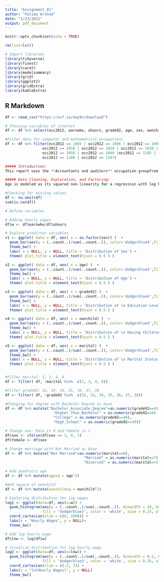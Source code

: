```yaml
---
title: "Assignment_01"
author: "Fatima Arshad"
date: "1/23/2022"
output: pdf_document
---
```


```r
knitr::opts_chunk$set(echo = TRUE)

rm(list=ls())

# Import libraries
library(tidyverse)
library(fixest)
library(caret)
library(modelsummary)
library(grid)
library(ggplot2)
library(gridExtra)
library(kableExtra)
```

## R Markdown

```r
df <- read_csv("https://osf.io/4ay9x/download")

# Choosing variables of interest
df <- df %>% select(occ2012, earnwke, uhours, grade92, age, sex, ownchild, marital)

#Filter data for computer and mathematical occupations
df <- df %>% filter(occ2012 == 1005 | occ2012 == 1006 | occ2012 == 1007 |  
                 occ2012 == 1010 | occ2012 == 1020 | occ2012 == 1030 | 
                 occ2012 == 1050 | occ2012 == 1060 |occ2012 == 1105 | 
                 occ2012 == 1106 | occ2012 == 1107)

```



```r
##### Introduction:
This report uses the **Accountants and auditors** occupation groupfrom the [cps-earnings dataset](https://osf.io/g8p9j/) to build four predictive models using linear regression for earnings per hour. The BIC, RMSE, and five-fold cross-validation for cross-validated RMSE is calculated to discuss the relationship between model complexity and performance.

##### Data Cleaning, Exploration, and Factoring:
Age is modeled as its squared non-linearity for a regression with log hourly wage as the dependent variable. The following subset of predictor variables are considered for the purpose of this analysis: education level (Bachelor degree as base), age (squared), sex (male as base), number of children (squared and cubic), and marital status (not married as base). *Refer to Appendix for further details.* 
```


```r
#Checking for missing values
df <- na.omit(df)
sum(is.na(df))

# Define variables

# Adding hourly wages
df$w <- df$earnwke/df$uhours

# Explore predictor variables
v1 <- ggplot( data = df, aes( x = as.factor(sex)) )  +
  geom_bar(aes(y = (..count..)/sum(..count..)), color='dodgerblue4',fill='dodgerblue3', alpha=0.5) +
  theme_bw() +
  labs( x = NULL, y = NULL, title = 'Distribution of Sex') +
  theme( plot.title = element_text(hjust = 0.5 ) )

v2 <- ggplot( data = df, aes( x = age) )  +
  geom_bar(aes(y = (..count..)/sum(..count..)), color='dodgerblue4',fill='dodgerblue3', alpha=0.5) +
  theme_bw() +
  labs( x = NULL, y = NULL, title = 'Distribution of Age') +
  theme( plot.title = element_text(hjust = 0.5 ) )

v3 <- ggplot( data = df, aes( x = grade92) )  +
  geom_bar(aes(y = (..count..)/sum(..count..)), color='dodgerblue4',fill='dodgerblue3', alpha=0.5) +
  theme_bw() +
  labs( x = NULL, y = NULL, title = 'Distribution of \n Education Level') +
  theme( plot.title = element_text(hjust = 0.5 ) )

v4 <- ggplot( data = df, aes( x = ownchild) )  +
  geom_bar(aes(y = (..count..)/sum(..count..)), color='dodgerblue4',fill='dodgerblue3', alpha=0.5) +
  theme_bw() +
  labs( x = NULL, y = NULL, title = 'Distribution of \n Having Children') +
  theme( plot.title = element_text(hjust = 0.5 ) )

v5 <- ggplot( data = df, aes( x = marital) )  +
  geom_bar(aes(y = (..count..)/sum(..count..)), color='dodgerblue4',fill='dodgerblue3', alpha=0.5) +
  theme_bw() +
  labs( x = NULL, y = NULL, title = 'Distribution of \n Marital Status') +
  theme( plot.title = element_text(hjust = 0.5 ) )


#Filter marital: 2, 3, 4, 6
df <- filter( df, !marital %in%  c(2, 3, 4, 6))

#Filter grade92: 32, 33, 34, 35, 36, 37, 38
df <- filter( df, !grade92 %in%  c(32, 33, 34, 35, 36, 37, 38))

#Changing for degree with Bachelor Degree as base
df <- df %>% mutate("Bachelor_Associate_Degree"=as.numeric(grade92==43 | grade92==41 | grade92==42),
                      "Higher_Than_Bachelor" = as.numeric(grade92==44 | grade92==45 | grade92==46),
                      "College" = as.numeric(grade92==40),
                      "High_School" = as.numeric(grade92==39))

# Change sex: Male is 0 and Female is 1
df$sex <- ifelse(df$sex == 1, 0, 1)
df$female <- df$sex

# Change marriage with Not Married as base
df <- df %>% mutate("Not Married"=as.numeric(marital==0),
                                    "Married" = as.numeric(marital==7),
                                    "Divorced" = as.numeric(marital==5))

# Add quadratic age
df <- df %>% mutate(agesq = age^2)

#Add square of ownchild
df <- df %>% mutate(ownchildsq = ownchild^2)

# Exploring distribution for log wages
log1 <- ggplot(data=df, aes(x=w)) +
  geom_histogram(aes(y = (..count..)/sum(..count..)), binwidth = 10, boundary=0,
                 fill = 'dodgerblue3', color = 'white', size = 0.25, alpha = 0.8,  show.legend=F, na.rm=TRUE) +
  coord_cartesian(xlim = c(0, 1000)) +
  labs(x = "Hourly Wages", y = NULL)+
  theme_bw() 

# Add log hourly wage
df$lnw <- log(df$w)

# Visualize distribution for log hourly wage
log2 <- ggplot(data=df, aes(x=lnw)) +
  geom_histogram(aes(y = (..count..)/sum(..count..)), binwidth = 0.2, boundary=0,
                 fill = 'dodgerblue3', color = 'white', size = 0.25, alpha = 0.8,  show.legend=F, na.rm=TRUE) +
  coord_cartesian(xlim = c(-2, 7)) +
  labs(x = "ln(Hourly Wages)", y = NULL)
  theme_bw() 



```

```r

```

```r


```


